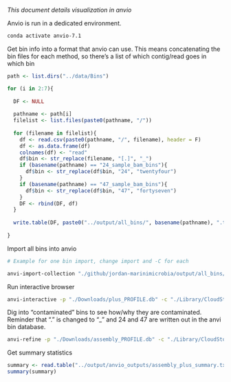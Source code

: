 *This document details visualization in anvio*

Anvio is run in a dedicated environment.

```bash
conda activate anvio-7.1
```

Get bin info into a format that anvio can use. This means concatenating the bin files for each method, so there's a list of which contig/read goes in which bin

```r
path <- list.dirs("../data/Bins")

for (i in 2:7){
  
  DF <- NULL
  
  pathname <- path[i]
  filelist <- list.files(paste0(pathname, "/"))
  
  for (filename in filelist){
    df <- read.csv(paste0(pathname, "/", filename), header = F)
    df <- as.data.frame(df)
    colnames(df) <- "read"
    df$bin <- str_replace(filename, "[.]", "_")
    if (basename(pathname) == "24_sample_bam_bins"){
      df$bin <- str_replace(df$bin, "24", "twentyfour")
    }
    if (basename(pathname) == "47_sample_bam_bins"){
      df$bin <- str_replace(df$bin, "47", "fortyseven")
    }
    DF <- rbind(DF, df) 
  }
  
  write.table(DF, paste0("../output/all_bins/", basename(pathname), ".tsv"), row.names = F, col.names = F, quote = F, sep = "\t")
  
}
```

Import all bins into anvio

```bash
# Example for one bin import, change import and -C for each

anvi-import-collection "./github/jordan-marinimicrobia/output/all_bins/47_sample_bam_bins.tsv" -p "./Downloads/plus_PROFILE.db" -c "./Library/CloudStorage/GoogleDrive-jwinter2@uw.edu/Shared drives/Rocap Lab/Project_ODZ_Marinimicrobia_Jordan/Anvio/assembly_plus/1058_P1_2018_585_0.2um_assembly_plus.db" --contigs-mode -C fortyseven
```

Run interactive browser

```bash
anvi-interactive -p "./Downloads/plus_PROFILE.db" -c "./Library/CloudStorage/GoogleDrive-jwinter2@uw.edu/Shared drives/Rocap Lab/Project_ODZ_Marinimicrobia_Jordan/Anvio/assembly_plus/1058_P1_2018_585_0.2um_assembly_plus.db"
```

Dig into "contaminated" bins to see how/why they are contaminated. Reminder that "." is changed to "_" and 24 and 47 are written out in the anvi bin database.

```bash
anvi-refine -p "./Downloads/assembly_PROFILE.db" -c "./Library/CloudStorage/GoogleDrive-jwinter2@uw.edu/Shared drives/Rocap Lab/Project_ODZ_Marinimicrobia_Jordan/Anvio/assembly_only/1058_P1_2018_585_0.2um_assembly.db" -C assembly -b assembly_bin_35
```

Get summary statistics

```r
summary <- read.table("../output/anvio_outputs/assembly_plus_summary.txt", sep = "\t", header = T)
summary(summary)
```

